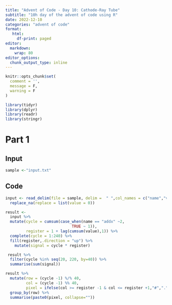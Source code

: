 ```yaml
---
title: "Advent of Code - Day 10: Cathode-Ray Tube"
subtitle: "10h day of the advent of code using R"
date: 2022-12-10
categories: "advent of code"
format: 
   html:
     df-print: paged
editor: 
  markdown: 
    wrap: 80
editor_options: 
  chunk_output_type: inline
---
```


```r
knitr::opts_chunk$set(
  comment = '',
  message = F,
  warning = F
)
```


```r
library(tidyr)
library(dplyr)
library(readr)
library(stringr)
```

# Part 1

## Input

```r
sample <-"input.txt"
```

## Code

```r

input <- read_delim(file = sample, delim =  " ",col_names = c("name","value")) %>%
  replace_na(replace = list(value = 0))

result <- 
  input %>%
  mutate(cycle = cumsum(case_when(name == "addx" ~2,
                             TRUE ~ 1)),
         register = 1 + lag(cumsum(value),1)) %>%
  complete(cycle = 1:240) %>%
  fill(register,.direction = "up") %>%
    mutate(signal = cycle * register)
```

```r
 result %>%
  filter(cycle %in% seq(20, 220, by=40)) %>%
  summarise(sum(signal))
```


```r
result %>%
  mutate(row = (cycle -1) %/% 40,
         col = (cycle -1) %% 40,
         pixel = ifelse(col >= register -1 & col <= register +1,"#",".")) %>%
  group_by(row) %>%
  summarise(paste0(pixel, collapse=""))
  
```

